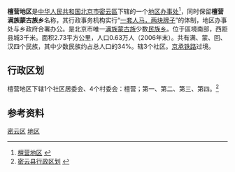 {{中国乡级行政区
|景观照片文件名 = Shahe, Miyun (20150106155637).JPG
|景观照片描述 = 辖区内的新北路
|汉语拼音 = 
|其他语言 = 
|其他语言名称 = 
|旧称 = 
|地名出处 = 
|位置图文件名 = 
|位置图描述 = 
|自定义图片= 
|建置时间 = 
|政府驻地 = 
|毗邻 = 
|总面积 = 2.7平方千米
|总人口 = 
|总人口年份 = 
|户籍人口 = 4804
|户籍人口年份 = 
|常住人口 = 6300
|常住人口年份 = 2006
|人口密度 = 
|GDP = 
|GDP年份 = 
|邮政编码 = 101500
|电话区号 = 10
|官方网站 = 
|网站名称 = 
|11/02/28/003/000}}

'''檀营地区'''是[[中华人民共和国|中华人民共和国]][[北京市|北京市]][[密云區|密云區]]下辖的一个[[地区办事处|地区办事处]]<ref>[http://www.chinaquhua.cn/beijing/ 檀营地区] {{webarchive|url=https://web.archive.org/web/20110810192804/http://www.chinaquhua.cn/beijing/ |date=2011-08-10 }}</ref>，同时保留'''檀营满族蒙古族乡'''名称，其行政事务机构实行“[[一套人马，两块牌子|一套人马，两块牌子]]”的体制，地区办事处与乡政府合署办公。是北京市唯一[[满族|满族]][[蒙古族|蒙古族]]少数[[民族乡|民族乡]]。位于區境南部，西距县城3千米。面积2.73平方公里，人口0.63万人（2006年末）。共有满、蒙、回、汉四个民族，其中少数民族约占总人口的34%。辖3个社区。[[京承铁路|京承铁路]]过境。

==行政区划==
檀营地区下辖1个社区居委会、4个村委会：檀营；第一、第二、第三、第四。<ref>[http://www.xzqh.org/html/2009/1017/341.html 密云县行政区划] {{webarchive|url=https://web.archive.org/web/20120324221842/http://www.xzqh.org/html/2009/1017/341.html |date=2012-03-24 }}</ref>

==参考资料==
{{Reflist|2}}

{{密云县行政区划}}
{{北京行政区划小作品}}

[[Category:北京市地区|密云区]]
[[Category:密云区行政区划|地区]]